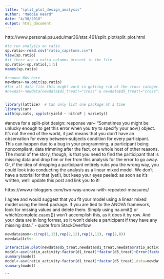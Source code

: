 ```yaml
---
title: "split_plot_design_analysis"
author: "Maddie Heard"
date: "4/30/2018"
output: html_document
---
```

http://www.personal.psu.edu/mar36/stat_461/split_plot/split_plot.html
```r

#to run analysis on ratio
sp.ratio<-read.csv("ratio_capstone.csv")
View(sp.ratio)
#if there are a extra columns present in the file
sp.ratio<-sp.ratio[,1:5]
names(sp.ratio)

#remove NAs here
newdata<-na.omit(sp.ratio)
#for all data file this might work in getting rid of the cross categories
#newdat<-newdata[newdata$d1_treat!="cross" & newdata$d5_treat!="cross",]


library(lattice)  # Can only list one package at a time
library(car)
with(sp.oats, xyplot(yield ~ nitroF | variety))


```





#anova for a split-plot design: response var~
"Sometimes you might be unlucky enough to get this error when you try to specify your aov() object. It’s not the end of the world, it just means that you don’t have an observation for every between-subjects condition for every participant. This can happen due to a bug in your programming, a participant being noncompliant, data trimming after the fact, or a whole host of other reasons. The moral of the story, though, is that you need to find the participant that is missing data and drop him or her from this analysis for the error to go away. Or, if the idea of dropping a participant entirely rubs you the wrong way, you could look into conducting the analysis as a linear mixed model. We don’t have a tutorial for that (yet!), but keep your eyes peeled: as soon as it’s written, we’ll update this post and link you to it!

https://www.r-bloggers.com/two-way-anova-with-repeated-measures/


I agree and would suggest that you fit your model using a linear mixed model using the lme4 package. If you are tied to the ANOVA framework, look for missing values and delete them. Simply using na.omit() or which(complete.cases()) won't accomplish this, as it does it by row. And your data are in long format, so it won't delete a participant if they have any missing data." 
- quote from StackOverflow 

```r
newdata$mom<-c(rep(1,13),rep(2,12),rep(1,11), rep(2,8))
newdata$trt<-

interaction.plot(newdata$d5_treat,newdata$d1_treat,newdata$ratio_activity)
model<-aov(ratio_activity~factor(d1_treat)*factor(d5_treat)+Error(factor(mom)/factor(d1_treat)),data=newdata)
summary(model)
model<-aov(ratio_activity~factor(d1_treat)*factor(d5_treat),data=newdata)
summary(model)
```



```

